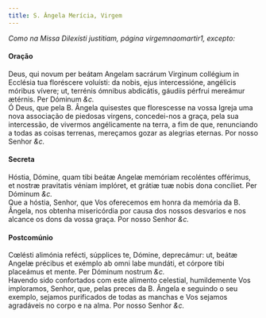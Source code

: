 ```yaml
---
title: S. Ângela Merícia, Virgem
---
```


<em>Como na Missa Dilexísti justitiam, página virgemnaomartir1, excepto:</em>

<h4 class="text-center">Oração</h4>
<div class="grid grid-cols-2 gap-5">
  <span class="text-justify">
    Deus, qui novum per beátam Angelam sacrárum Virginum collégium in Ecclésia
    tua floréscere voluísti: da nobis, ejus intercessióne, angélicis móribus
    vívere; ut, terrénis ómnibus abdicátis, gáudiis pérfrui mereámur ætérnis.
    Per Dóminum <em>&c.</em>
  </div>
  <span class="text-justify">
    Ó Deus, que pela B. Ângela quisestes que florescesse na vossa Igreja uma
    nova associação de piedosas virgens, concedei-nos a graça, pela sua
    intercessão, de vivermos angélicamente na terra, a fim de que, renunciando a
    todas as coisas terrenas, mereçamos gozar as alegrias eternas. Por nosso
    Senhor <em>&c.</em>
  </span>
</div>

<h4 class="text-center">Secreta</h4>
<div class="grid grid-cols-2 gap-5">
  <span class="text-justify">
    Hóstia, Dómine, quam tibi beátæ Angelæ memóriam recoléntes offérimus, et
    nostræ pravitatis véniam implóret, et grátiæ tuæ nobis dona concíliet. Per
    Dóminum <em>&c.</em>
  </div>
  <span class="text-justify">
    Que a hóstia, Senhor, que Vos oferecemos em honra da memória da B. Ângela,
    nos obtenha misericórdia por causa dos nossos desvarios e nos alcance os
    dons da vossa graça. Por nosso Senhor <em>&c.</em>
  </span>
</div>

<h4 class="text-center">Postcomúnio</h4>
<div class="grid grid-cols-2 gap-5">
  <span class="text-justify">
    Cœlésti alimónia refécti, súpplices te, Dómine, deprecámur: ut, beátæ Angelæ
    précibus et exémplo ab omni labe mundáti, et córpore tibi placeámus et
    mente. Per Dóminum nostrum <em>&c.</em>
  </div>
  <span class="text-justify">
    Havendo sido confortados com este alimento celestial, humildemente Vos
    imploramos, Senhor, que, pelas preces da B. Ângela e seguindo o seu exemplo,
    sejamos purificados de todas as manchas e Vos sejamos agradáveis no corpo e
    na alma. Por nosso Senhor <em>&c.</em>
  </span>
</div>
